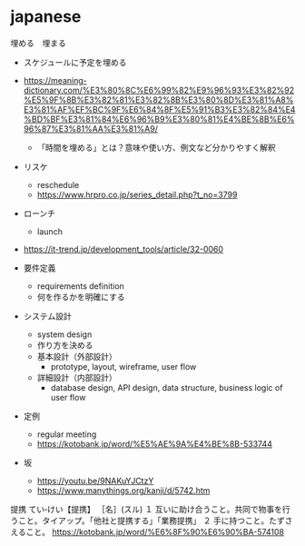 # japanese

埋める　埋まる
- スケジュールに予定を埋める
- https://meaning-dictionary.com/%E3%80%8C%E6%99%82%E9%96%93%E3%82%92%E5%9F%8B%E3%82%81%E3%82%8B%E3%80%8D%E3%81%A8%E3%81%AF%EF%BC%9F%E6%84%8F%E5%91%B3%E3%82%84%E4%BD%BF%E3%81%84%E6%96%B9%E3%80%81%E4%BE%8B%E6%96%87%E3%81%AA%E3%81%A9/
  - 「時間を埋める」とは？意味や使い方、例文など分かりやすく解釈



- リスケ
  - reschedule
  - https://www.hrpro.co.jp/series_detail.php?t_no=3799

- ローンチ
  - launch

- https://it-trend.jp/development_tools/article/32-0060
- 要件定義
  - requirements definition
  - 何を作るかを明確にする
- システム設計
  - system design
  - 作り方を決める
  - 基本設計（外部設計）
    - prototype, layout, wireframe, user flow
  - 詳細設計（内部設計）
    - database design, API design, data structure, business logic of user flow


- 定例
  - regular meeting
  - https://kotobank.jp/word/%E5%AE%9A%E4%BE%8B-533744

- 坂
  - https://youtu.be/9NAKuYJCtzY
  - https://www.manythings.org/kanji/d/5742.htm

提携
てい‐けい【提携】
［名］(スル)
１ 互いに助け合うこと。共同で物事を行うこと。タイアップ。「他社と提携する」「業務提携」
２ 手に持つこと。たずさえること。
https://kotobank.jp/word/%E6%8F%90%E6%90%BA-574108


